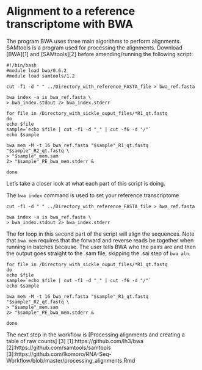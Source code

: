 # Alignment to a reference transcriptome with BWA

The program BWA uses three main algorithms to perform alignments. SAMtools is a program used for processing the alignments. Download [BWA][1] and [SAMtools][2] before amending/running the following script:

```
#!/bin/bash
#module load bwa/0.6.2
#module load samtools/1.2

cut -f1 -d " " ../Directory_with_reference_FASTA_file > bwa_ref.fasta

bwa index -a is bwa_ref.fasta \
> bwa_index.stdout 2> bwa_index.stderr

for file in /Directory_with_sickle_ouput_files/*R1_qt.fastq
do
echo $file
sample=`echo $file | cut -f1 -d "_" | cut -f6 -d "/"` 
echo $sample

bwa mem -M -t 16 bwa_ref.fasta "$sample"_R1_qt.fastq "$sample"_R2_qt.fastq \
> "$sample"_mem.sam
2> "$sample"_PE_bwa_mem.stderr &

done
```
Let's take a closer look at what each part of this script is doing.

The ```bwa index``` command is used to set your reference transcriptome

```
cut -f1 -d " " ../Directory_with_reference_FASTA_file > bwa_ref.fasta

bwa index -a is bwa_ref.fasta \
> bwa_index.stdout 2> bwa_index.stderr

```
The for loop in this second part of the script will align the sequences. Note that ```bwa mem``` requires that the forward and reverse reads be together when running in batches because. The user tells BWA who the pairs are and then the output goes straight to the .sam file, skipping the .sai step of ```bwa aln```.

```
for file in /Directory_with_sickle_ouput_files/*R1_qt.fastq
do
echo $file
sample=`echo $file | cut -f1 -d "_" | cut -f6 -d "/"` 
echo $sample

bwa mem -M -t 16 bwa_ref.fasta "$sample"_R1_qt.fastq "$sample"_R2_qt.fastq \
> "$sample"_mem.sam
2> "$sample"_PE_bwa_mem.stderr &

done
```
The next step in the workflow is [Processing alignments and creating a table of raw counts] [3]
[1]:https://github.com/lh3/bwa  
[2]:https://github.com/samtools/samtools  
[3]:https://github.com/lkomoro/RNA-Seq-Workflow/blob/master/processing_alignments.Rmd  